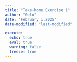 ```yaml
---
title: "Take-home Exercise 1"
author: "Gelo"
date: "February 1,2025"
date-modified: "last-modified"

execute:
  echo: true
  eval: true
  warning: false
  freeze: true
---
```

